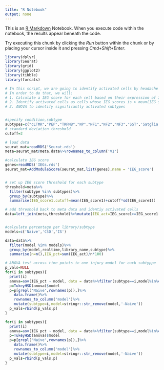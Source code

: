 ```yaml
---
title: "R Notebook"
output: none
---
```


This is an [R Markdown](http://rmarkdown.rstudio.com) Notebook. When you execute code within the notebook, the results appear beneath the code. 

Try executing this chunk by clicking the *Run* button within the chunk or by placing your cursor inside it and pressing *Cmd+Shift+Enter*. 

```r
library(dplyr)
library(Seurat)
library(grid)
library(ggplot2)
library(tibble)
library(forcats)

# In this script, we are going to identify activated cells by headache models
# In order to do that, we will:
# 1. Calculate a IEG score for each cell based on their expression of IEG genes using AddModuleScore() in Seurat
# 2. Identify activated cells as cells whose IEG scores is > mean(IEG_score)+2*sd(IEG_score) across all cells of the same subtype
# 3. ANOVA to identify significantly activated subtypes


#specify condition,subtype
subtypes=c("cLTMR","PEP","TRPM8","NP","NF1","NF2","NF3","SST",'Satglia','Schwann_M','Fibroblast_Dcn','Fibroblast_Mgp','Vascular') # schwann_N and Immune are removed because average # per sample < 30
# standard deviation threshold
cutoff=2

# load data
seurat_mat=readRDS('Seurat.rds')
meta=seurat_mat@meta.data%>%rownames_to_column('V1')

#calculate IEG score
genes=readRDS('IEGs.rds')
seurat_mat=AddModuleScore(seurat_mat,list(genes),name = 'IEG_score')


# set up IEG score threshold for each subtype
threshold=meta%>%
  filter(subtype %in% subtypes)%>%
  group_by(subtype)%>%
  summarise(IEG_score1.cutoff=mean(IEG_score1)+cutoff*sd(IEG_score1))

# add threshold back to meta data and identiy activated cells
data=left_join(meta,threshold)%>%mutate(IEG_act=IEG_score1>=IEG_score1.cutoff)


#calculate percentage per library/subtype
models=c('Naive','CSD','IS')

data=data%>%
  filter(model %in% models)%>%
  group_by(model,realtime,library_name,subtype)%>%
  summarise(n=n(),IEG_pct=sum(IEG_act)/n*100)

# ANOVA test across time points in one injury model for each subtyppe
p_vals=NULL
for(i in subtypes){
  print(i)
  anova=aov(IEG_pct ~ model, data = data%>%filter(subtype==i,model%in%c('Naive','CSD 1.5h','CSD 6h')))
  p=TukeyHSD(anova)$model
  p=p[grepl('Naive',rownames(p)),]%>%
    data.frame()%>%
    rownames_to_column('model')%>%
    mutate(subtype=i,model=stringr::str_remove(model,'-Naive'))
  p_vals=rbind(p_vals,p)
}

for(i in subtypes){
  print(i)
  anova=aov(IEG_pct ~ model, data = data%>%filter(subtype==i,model%in%c('Naive','IS 1h','IS 6h','IS 24h')))
  p=TukeyHSD(anova)$model
  p=p[grepl('Naive',rownames(p)),]%>%
    data.frame()%>%
    rownames_to_column('model')%>%
    mutate(subtype=i,model=stringr::str_remove(model,'-Naive'))
  p_vals=rbind(p_vals,p)
}



```


